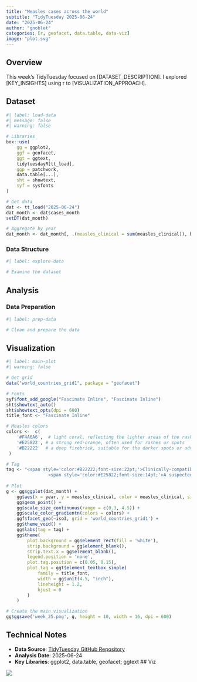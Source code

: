 ```yaml
---
title: "Measles cases across the world"
subtitle: "TidyTuesday 2025-06-24"
date: "2025-06-24"
author: "gnoblet"
categories: [r, geofacet, data.table, data-viz]
image: "plot.svg"
---
```


## Overview

This week's TidyTuesday focused on [DATASET_DESCRIPTION]. I explored [KEY_INSIGHTS] using r to [VISUALIZATION_APPROACH].

## Dataset

```r
#| label: load-data
#| message: false
#| warning: false

# Libraries
box::use(
    gg = ggplot2,
    ggf = geofacet,
    ggt = ggtext,
    tidytuesdayR[tt_load],
    ggp = patchwork,
    data.table[...],
    sht = showtext,
    syf = sysfonts
)

# Get data
dat <- tt_load("2025-06-24")
dat_month <- dat$cases_month
setDT(dat_month)  

# Aggregate by year 
dat_month <- dat_month[, .(measles_clinical = sum(measles_clinical)), by = .(year, iso3)]
```

### Data Structure

```r
#| label: explore-data

# Examine the dataset
```

## Analysis

### Data Preparation

```r
#| label: prep-data

# Clean and prepare the data
```

## Visualization

```r
#| label: main-plot
#| warning: false

# Get grid
data("world_countries_grid1", package = "geofacet")

# Fonts
syf$font_add_google("Fascinate Inline", "Fascinate Inline")
sht$showtext_auto()
sht$showtext_opts(dpi = 600)
title_font <- "Fascinate Inline"

# Measles colors
colors <-  c(
    '#F4A6A6',  # light coral, reflecting the lighter areas of the rash
    '#E25822', # a strong red-orange, often used for rashes or spots
    '#B22222'  # a deep firebrick, suitable for the darker spots or advanced rash stages
 )

# Tag
tag <- "<span style='color:#B22222;font-size:22pt;'>Clinically-compatible measles cases</span><br><br>
                <span style='color:#E25822;font-size:14pt;'>A suspected case with fever, maculopapular rash, and at least one of cough, coryza, or conjunctivitis, without a clinical specimen or epidemiological link to a confirmed case.</span>"
   
# Plot
g <- gg$ggplot(dat_month) +
    gg$aes(x = year, y = measles_clinical, color = measles_clinical, size = measles_clinical) + 
    gg$geom_point() +
    gg$scale_size_continuous(range = c(0.3, 4.5)) +
    gg$scale_color_gradientn(colors = colors) +
    ggf$facet_geo(~iso3, grid = 'world_countries_grid1') +
    gg$theme_void() +
    gg$labs(tag = tag) +
    gg$theme(
        plot.background = gg$element_rect(fill = 'white'),
        strip.background = gg$element_blank(),
        strip.text.x = gg$element_blank(),
        legend.position = 'none',
        plot.tag.position = c(0.05, 0.15),
        plot.tag = ggt$element_textbox_simple(
            family = title_font,
            width = gg$unit(4.5, "inch"),
            lineheight = 1.2,
            hjust = 0
        )
    ) 

# Create the main visualization
gg$ggsave('week_25.png', g, height = 10, width = 16, dpi = 600)
```

## Technical Notes

- **Data Source**: [TidyTuesday GitHub Repository](https://github.com/rfordatascience/tidytuesday)
- **Analysis Date**: 2025-06-24
- **Key Libraries**: ggplot2, data.table, geofacet; ggtext
## Viz

![](week_25.png)
